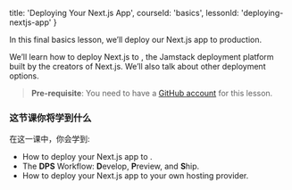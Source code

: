 
  title: 'Deploying Your Next.js App',
  courseId: 'basics',
  lessonId: 'deploying-nextjs-app'
}

In this final basics lesson, we’ll deploy our Next.js app to production.

We’ll learn how to deploy Next.js to <PlataformLink />, the Jamstack deployment platform built by the creators of Next.js. We’ll also talk about other deployment options.

> **Pre-requisite**: You need to have a [GitHub account](https://github.com/) for this lesson.

### 这节课你将学到什么

在这一课中，你会学到:

- How to deploy your Next.js app to <PlataformLink />.
- The **DPS** Workflow: **D**evelop, **P**review, and **S**hip.
- How to deploy your Next.js app to your own hosting provider.

